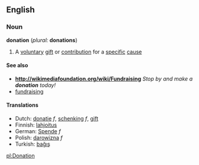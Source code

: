 == English ==
=== Noun ===
'''donation'''  (''plural:'' '''donations''')

# A [[voluntary]] [[gift]] or [[contribution]] for a [[specific]] [[cause]]

====See also====
*'''[http://wikimediafoundation.org/wiki/Fundraising http://wikimediafoundation.org/wiki/Fundraising]''' ''Stop by and make a '''donation''' today!''
*[[fundraising]]

==== Translations ====
*Dutch: [[donatie]] ''f'', [[schenking]] ''f'', [[gift]]
*Finnish: [[lahjoitus]]
*German: [[Spende]] ''f''
*Polish: [[darowizna]] ''f''
*Turkish: [[bağış]]

[[pl:Donation]]